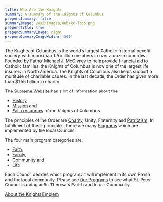 ```yaml
---
title: Who Are the Knights
summary: A summary of the Knights of Columbus
prependSummary: false
summaryImage: /api/images/Web/kc-logo.png
prependTitle: true
prependSummaryImage: right
prependSummaryImageWidth: '300'
---
```



The Knights of Columbus is the world's largest Catholic fraternal benefit society, with more than 1.9 million members in over a dozen countries.
Founded by Father Michael J. McGivney to help provide financial aid to Catholic families, the Knights of Columbus is now one of the
largest life insurers in North America. The Knights of Columbus also helps support a multitude of charitable causes. In the last decade,
the Order has given more than $1.55 billion to charity.

The [Supreme Website](https://www.kofc.org) has a lot of information about the

- [History](https://www.kofc.org/en/who-we-are/our-history)
- [Mission](https://www.kofc.org/en/who-we-are/our-story) and
- [Faith resources](https://www.kofc.org/en/who-we-are/our-faith) of the Knights of Columbus.

The principles of the Order are [Charity](https://www.kofc.org/en/what-we-do/charity), Unity, Fraternity and [Patriotism](https://www.kofc.org/en/news-room/articles/who-are-the-4th-degree-knights.html).
In fulfillment of these principles, there are many [Programs](https://www.kofc.org/en/what-we-do/faith-in-action-programs) which are implemented by the local Councils.

The four main program categories are:

- [Faith](https://www.kofc.org/en/what-we-do/faith-in-action-programs/faith),
- [Family](https://www.kofc.org/en/what-we-do/faith-in-action-programs/family),
- [Community](https://www.kofc.org/en/what-we-do/faith-in-action-programs/community) and
- [Life](https://www.kofc.org/en/what-we-do/faith-in-action-programs/life)

Each Council decides which programs it will implement in its own Parish and the local community.
Please see [Our Programs](/Programs) to see what St. Peter Council is doing at St. Theresa's Parish and in our Community

[About the Knights Emblem](/OtherPages/KnightsOfColumbusEmblem)
